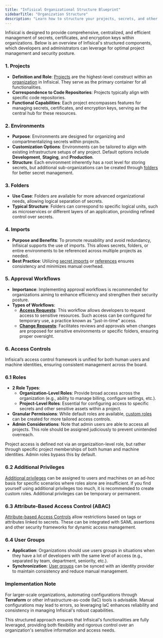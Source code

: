```yaml
---
title: "Infisical Organizational Structure Blueprint"
sidebarTitle: "Organization Structure"
description: "Learn how to structure your projects, secrets, and other resources within Infisical."
---
```


Infisical is designed to provide comprehensive, centralized, and efficient management of secrets, certificates, and encryption keys within organizations. Below is an overview of Infisical's structured components, which developers and administrators can leverage for optimal project management and security posture.

### 1. Projects

- **Definition and Role**: [Projects](/documentation/platform/project) are the highest-level construct within an [organization](/documentation/platform/organization) in Infisical. They serve as the primary container for all functionalities.
- **Correspondence to Code Repositories**: Projects typically align with specific code repositories.
- **Functional Capabilities**: Each project encompasses features for managing secrets, certificates, and encryption keys, serving as the central hub for these resources.

### 2. Environments

- **Purpose**: Environments are designed for organizing and compartmentalizing secrets within projects.
- **Customization Options**: Environments can be tailored to align with existing infrastructure setups of any project. Default options include **Development**, **Staging**, and **Production**.
- **Structure**: Each environment inherently has a root level for storing secrets, but additional sub-organizations can be created through [folders](/documentation/platform/folder) for better secret management.

### 3. Folders

- **Use Case**: Folders are available for more advanced organizational needs, allowing logical separation of secrets.
- **Typical Structure**: Folders can correspond to specific logical units, such as microservices or different layers of an application, providing refined control over secrets.

### 4. Imports

- **Purpose and Benefits**: To promote reusability and avoid redundancy, Infisical supports the use of imports. This allows secrets, folders, or entire environments to be referenced across multiple projects as needed.
- **Best Practice**: Utilizing [secret imports](/documentation/platform/secret-reference#secret-imports) or [references](/documentation/platform/secret-reference#secret-referencing) ensures consistency and minimizes manual overhead.

### 5. Approval Workflows

- **Importance**: Implementing approval workflows is recommended for organizations aiming to enhance efficiency and strengthen their security posture.
- **Types of Workflows**:
    - **[Access Requests](/documentation/platform/pr-workflows)**: This workflow allows developers to request access to sensitive resources. Such access can be configured for temporary use, a practice known as "just-in-time" access.
    - **[Change Requests](/documentation/platform/access-controls/access-requests)**: Facilitates reviews and approvals when changes are proposed for sensitive environments or specific folders, ensuring proper oversight.

### 6. Access Controls

Infisical’s access control framework is unified for both human users and machine identities, ensuring consistent management across the board.

### 6.1 Roles

- **2 Role Types**:
    - **Organization-Level Roles**: Provide broad access across the organization (e.g., ability to manage billing, configure settings, etc.).
    - **Project-Level Roles**: Essential for configuring access to specific secrets and other sensitive assets within a project.
- **Granular Permissions**: While default roles are available, [custom roles](/documentation/platform/access-controls/role-based-access-controls#creating-custom-roles) can be created for more tailored access controls.
- **Admin Considerations**: Note that admin users are able to access all projects. This role should be assigned judiciously to prevent unintended overreach.

<Note>Project access is defined not via an organizaition-level role, but rather through specific project memberships of both human and machine identities. Admin roles bypass this by default. </Note>

### 6.2 Additional Privileges

[Additional privileges](/documentation/platform/access-controls/additional-privileges) can be assigned to users and machines on an ad-hoc basis for specific scenarios where roles alone are insufficient. If you find yourself using additional privileges too much, it is recommended to create custom roles. Additional privileges can be temporary or permanent.



### 6.3 Attribute-Based Access Control (ABAC)

[Attribute-based Access Controls](/documentation/platform/access-controls/attribute-based-access-controls) allow restrictions based on tags or attributes linked to secrets. These can be integrated with SAML assertions and other security frameworks for dynamic access management.

### 6.4 User Groups

- **Application**: Organizations should use users groups in situations when they have a lot of developers with the same level of access (e.g., separated by team, department, seniority, etc.).
- **Synchronization**: [User groups](/documentation/platform/groups) can be synced with an identity provider to maintain consistency and reduce manual management.

### **Implementation Note**

For larger-scale organizations, automating configurations through **Terraform** or other infrastructure-as-code (IaC) tools is advisable. Manual configurations may lead to errors, so leveraging IaC enhances reliability and consistency in managing Infisical's robust capabilities.

This structured approach ensures that Infisical's functionalities are fully leveraged, providing both flexibility and rigorous control over an organization's sensitive information and access needs.